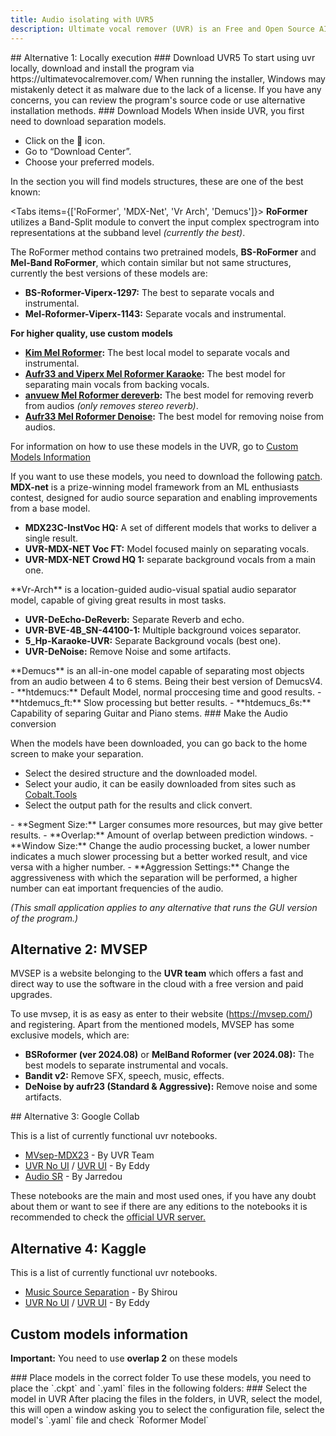 ```yaml
---
title: Audio isolating with UVR5
description: Ultimate vocal remover (UVR) is an Free and Open Source AI audio editing tool with the ability to remove stems and other objects from a base audio. It is possible to execute the program through several ways, this section will explain how to use each of them.
---
```



<Steps>
<Step>
## Alternative 1: Locally execution
<Steps>
<Step>
### Download UVR5
To start using uvr locally, download and install the program via https://ultimatevocalremover.com/

<Callout type="info" className="shadow-xl shadow-blue-500/10">
When running the installer, Windows may mistakenly detect it as malware due to the lack of a license. If you have any concerns, you can review the program's source code or use alternative installation methods.
</Callout>
</Step>
<Step>
### Download Models
When inside UVR, you first need to download separation models.

- Click on the 🔧 icon.
- Go to “Download Center”.
- Choose your preferred models.

In the section you will find models structures, these are one of the best known:

<Tabs items={['RoFormer', 'MDX-Net', 'Vr Arch', 'Demucs']}>
<Tab value="RoFormer">
  **RoFormer** utilizes a Band-Split module to convert the input complex spectrogram into representations at the subband level *(currently the best)*. 
  
  The RoFormer method contains two pretrained models, **BS-RoFormer** and **Mel-Band RoFormer**, which contain similar but not same structures, currently the best versions of these models are:

 - **BS-Roformer-Viperx-1297:** The best to separate vocals and instrumental.
 - **Mel-Roformer-Viperx-1143:** Separate vocals and instrumental.

  **For higher quality, use custom models**
<Accordions>
<Accordion title="Custom Models">
- **[Kim Mel Roformer](https://huggingface.co/shiromiya/audio-separation-models/tree/main/Kim-MelRoformer):** The best local model to separate vocals and instrumental.
- **[Aufr33 and Viperx Mel Roformer Karaoke](https://huggingface.co/shiromiya/audio-separation-models/tree/main/mel_band_roformer_karaoke_aufr33_viperx):** The best model for separating main vocals from backing vocals.
- **[anvuew Mel Roformer dereverb](https://huggingface.co/anvuew/dereverb_mel_band_roformer/tree/main):** The best model for removing reverb from audios *(only removes stereo reverb)*.
- **[Aufr33 Mel Roformer Denoise](https://huggingface.co/jarredou/aufr33_MelBand_Denoise/tree/main):** The best model for removing noise from audios.

For information on how to use these models in the UVR, go to [Custom Models Information](#custom-models)
</Accordion>
</Accordions>

 If you want to use these models, you need to download the following [patch](https://github.com/TRvlvr/model_repo/releases/download/uvr_update_patches/UVR_Patch_4_14_24_18_7_BETA_full_Roformer.exe).
</Tab>
<Tab value="MDX-Net">
  **MDX-net** is a prize-winning model framework from an ML enthusiasts contest, designed for audio source separation and enabling improvements from a base model.

  - **MDX23C-InstVoc HQ:** A set of different models that works to deliver a single result.
  - **UVR-MDX-NET Voc FT:** Model focused mainly on separating vocals.
  - **UVR-MDX-NET Crowd HQ 1:** separate background vocals from a main one.
</Tab>
<Tab value="Vr Arch">
**Vr-Arch** is a location-guided audio-visual spatial audio separator model, capable of giving great results in most tasks.

  - **UVR-DeEcho-DeReverb:** Separate Reverb and echo.
  - **UVR-BVE-4B_SN-44100-1:** Multiple background voices separator.
  - **5_Hp-Karaoke-UVR:** Separate Background vocals (best one).
  - **UVR-DeNoise:** Remove Noise and some artifacts.
</Tab>
<Tab value="Demucs">
  **Demucs** is an all-in-one model capable of separating most objects from an audio between 4 to 6 stems. Being their best version of DemucsV4. 
  - **htdemucs:** Default Model, normal proccesing time and good results.
  - **htdemucs_ft:** Slow processing but better results.
  - **htdemucs_6s:** Capability of separing Guitar and Piano stems.
</Tab>
</Tabs>
</Step>
<Step>
### Make the Audio conversion

When the models have been downloaded, you can go back to the home screen to make your separation.

- Select the desired structure and the downloaded model.
- Select your audio, it can be easily downloaded from sites such as [Cobalt.Tools](https://cobalt.tools/)
- Select the output path for the results and click convert.

<Accordions>
<Accordion title="Other Options">
- **Segment Size:** Larger consumes more resources, but may give better results.
- **Overlap:** Amount of overlap between prediction windows.
- **Window Size:** Change the audio processing bucket, a lower number indicates a much slower processing but a better worked result, and vice versa with a higher number.
- **Aggression Settings:** Change the aggressiveness with which the separation will be performed, a higher number can eat important frequencies of the audio.
</Accordion>
</Accordions>

*(This small application applies to any alternative that runs the GUI version of the program.)*
</Step>
</Steps>
</Step>
<Step>
## Alternative 2: MVSEP

MVSEP is a website belonging to the **UVR team** which offers a fast and direct way to use the software in the cloud with a free version and paid upgrades.

To use mvsep, it is as easy as enter to their website (https://mvsep.com/) and registering. Apart from the mentioned models, MVSEP has some exclusive models, which are:

- **BSRoformer (ver 2024.08)** or **MelBand Roformer (ver 2024.08):** The best models to separate instrumental and vocals.
- **Bandit v2:** Remove SFX, speech, music, effects.
- **DeNoise by aufr23 (Standard & Aggressive):** Remove noise and some artifacts.
</Step>
<Step>
## Alternative 3: Google Collab

This is a list of currently functional uvr notebooks.
- [MVsep-MDX23](https://colab.research.google.com/github/jarredou/MVSEP-MDX23-Colab_v2/blob/v2.4/MVSep-MDX23-Colab.ipynb) - By UVR Team
- [UVR No UI](https://colab.research.google.com/github/Eddycrack864/UVR5-NO-UI/blob/main/UVR5_NO_UI.ipynb) / [UVR UI](https://colab.research.google.com/github/Eddycrack864/UVR5-UI/blob/main/UVR_UI.ipynb) - By Eddy                                                                                                                                                                                           
- [Audio SR](https://colab.research.google.com/github/jarredou/AudioSR-Colab-Fork/blob/main/AudioSR_Colab_Fork.ipynb#scrollTo=WfjZ_Q0OIepR) - By Jarredou

These notebooks are the main and most used ones, if you have any doubt about them or want to see if there are any editions to the notebooks it is recommended to check the [official UVR server.](https://discord.gg/P7FhQFH)
</Step>
<Step>
## Alternative 4: Kaggle

This is a list of currently functional uvr notebooks.
- [Music Source Separation](https://www.kaggle.com/code/shiromiya/music-source-separation-training-kaggle) - By Shirou
- [UVR No UI](https://www.kaggle.com/code/eddycrack864/uvr5-no-ui) / [UVR UI](https://www.kaggle.com/code/eddycrack864/uvr5-ui) - By Eddy

</Step>
</Steps>

## Custom models information
**Important:** You need to use **overlap 2** on these models

<Steps>
<Step>
### Place models in the correct folder
To use these models, you need to place the `.ckpt` and `.yaml` files in the following folders:

<Files>
<Folder name="C:" defaultOpen>
<Folder name="Ultimate Vocal Remover" defaultOpen>
<Folder name="models" defaultOpen>
<Folder name="MDX_Net_Models" defaultOpen>
<File name="model.ckpt" />
<Folder name="model_data" defaultOpen>
<Folder name="mdx_c_configs" defaultOpen>
<File name="config.yaml" />
</Folder>
</Folder>
</Folder>
</Folder>
</Folder>
</Folder>
</Files>
</Step>
<Step>
### Select the model in UVR
After placing the files in the folders, in UVR, select the model, this will open a window asking you to select the configuration file, select the model's `.yaml` file and check `Roformer Model`
</Step>
</Steps>
